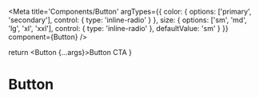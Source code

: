 
<!-- NOTE
 - title: 그룹명/컴포넌트 이름
 - component: 사용되는 컴포넌트
 - argTypes: 동작 테스트 구성 정보
 -->

<Meta
  title='Components/Button'
  argTypes={{
    color: {
      options: ['primary', 'secondary'],
      control: { type: 'inline-radio' }
    },
    size: {
      options: ['sm', 'md', 'lg', 'xl', 'xxl'],
      control: { type: 'inline-radio' },
      defaultValue: 'sm'
    }
  }}
  component={Button}
/>

  return <Button {...args}>Button CTA</Button>
}

# Button

<Description of={Button} />
<Props of={Button} />
